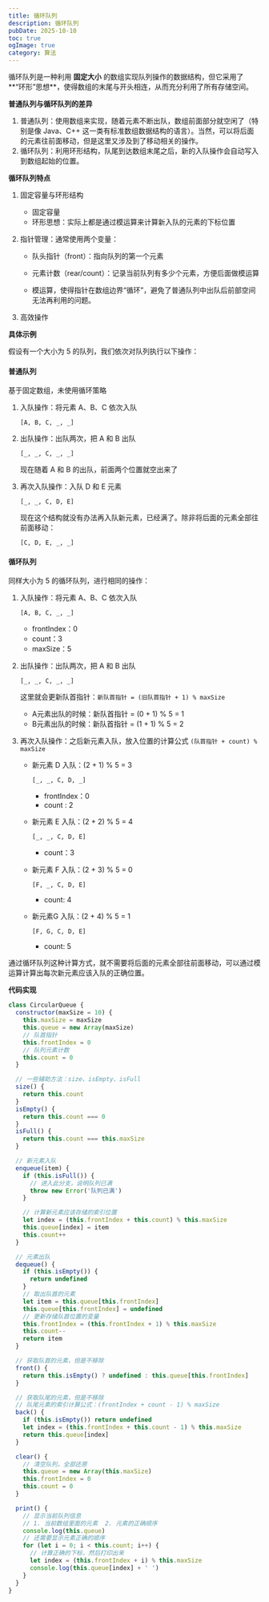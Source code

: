 ```yaml
---
title: 循环队列
description: 循环队列
pubDate: 2025-10-10
toc: true
ogImage: true
category: 算法
---
```


循环队列是一种利用 **固定大小** 的数组实现队列操作的数据结构，但它采用了**“环形”思想**，使得数组的末尾与开头相连，从而充分利用了所有存储空间。

**普通队列与循环队列的差异**

1. 普通队列：使用数组来实现，随着元素不断出队，数组前面部分就空闲了（特别是像 Java、C++ 这一类有标准数组数据结构的语言）。当然，可以将后面的元素往前面移动，但是这里又涉及到了移动相关的操作。
2. 循环队列：利用环形结构，队尾到达数组末尾之后，新的入队操作会自动写入到数组起始的位置。

**循环队列特点**

1. 固定容量与环形结构
   - 固定容量
   - 环形思想：实际上都是通过模运算来计算新入队的元素的下标位置

2. 指针管理：通常使用两个变量：
   - 队头指针（front）：指向队列的第一个元素
   - 元素计数（rear/count）：记录当前队列有多少个元素，方便后面做模运算

   - 模运算，使得指针在数组边界“循环”，避免了普通队列中出队后前部空间无法再利用的问题。

3. 高效操作

**具体示例**

假设有一个大小为 5 的队列，我们依次对队列执行以下操作：

#### 普通队列

基于固定数组，未使用循环策略

1. 入队操作：将元素 A、B、C 依次入队

   ```
   [A, B, C, _, _]
   ```

2. 出队操作：出队两次，把 A 和 B 出队

   ```
   [_, _, C, _, _]
   ```

   现在随着 A 和 B 的出队，前面两个位置就空出来了

3. 再次入队操作：入队 D 和 E 元素

   ```
   [_, _, C, D, E]
   ```

   现在这个结构就没有办法再入队新元素，已经满了。除非将后面的元素全部往前面移动：

   ```
   [C, D, E, _, _]
   ```

#### 循环队列

同样大小为 5 的循环队列，进行相同的操作：

1. 入队操作：将元素 A、B、C 依次入队

   ```
   [A, B, C, _, _]
   ```

   - frontIndex：0
   - count：3
   - maxSize：5

2. 出队操作：出队两次，把 A 和 B 出队

   ```
   [_, _, C, _, _]
   ```

   这里就会更新队首指针：`新队首指针 = (旧队首指针 + 1) % maxSize`
   - A元素出队的时候：新队首指针 = (0 + 1) % 5 = 1
   - B元素出队的时候：新队首指针 = (1 + 1) % 5 = 2

3. 再次入队操作：之后新元素入队，放入位置的计算公式 `(队首指针 + count) % maxSize`
   - 新元素 D 入队：(2 + 1) % 5 = 3

     ```
     [_, _, C, D, _]
     ```

     - frontIndex：0
     - count : 2

   - 新元素 E 入队：(2 + 2) % 5 = 4

     ```
     [_, _, C, D, E]
     ```

     - count：3

   - 新元素 F 入队：(2 + 3) % 5 = 0

     ```
     [F, _, C, D, E]
     ```

     - count: 4

   - 新元素G 入队：(2 + 4) % 5 = 1

     ```
     [F, G, C, D, E]
     ```

     - count: 5

通过循环队列这种计算方式，就不需要将后面的元素全部往前面移动，可以通过模运算计算出每次新元素应该入队的正确位置。

**代码实现**

```js
class CircularQueue {
  constructor(maxSize = 10) {
    this.maxSize = maxSize
    this.queue = new Array(maxSize)
    // 队首指针
    this.frontIndex = 0
    // 队列元素计数
    this.count = 0
  }

  // 一些辅助方法：size、isEmpty、isFull
  size() {
    return this.count
  }
  isEmpty() {
    return this.count === 0
  }
  isFull() {
    return this.count === this.maxSize
  }

  // 新元素入队
  enqueue(item) {
    if (this.isFull()) {
      // 进入此分支，说明队列已满
      throw new Error('队列已满')
    }

    // 计算新元素应该存储的索引位置
    let index = (this.frontIndex + this.count) % this.maxSize
    this.queue[index] = item
    this.count++
  }

  // 元素出队
  dequeue() {
    if (this.isEmpty()) {
      return undefined
    }
    // 取出队首的元素
    let item = this.queue[this.frontIndex]
    this.queue[this.frontIndex] = undefined
    // 更新存储队首位置的变量
    this.frontIndex = (this.frontIndex + 1) % this.maxSize
    this.count--
    return item
  }

  // 获取队首的元素，但是不移除
  front() {
    return this.isEmpty() ? undefined : this.queue[this.frontIndex]
  }

  // 获取队尾的元素，但是不移除
  // 队尾元素的索引计算公式：(frontIndex + count - 1) % maxSize
  back() {
    if (this.isEmpty()) return undefined
    let index = (this.frontIndex + this.count - 1) % this.maxSize
    return this.queue[index]
  }

  clear() {
    // 清空队列，全部还原
    this.queue = new Array(this.maxSize)
    this.frontIndex = 0
    this.count = 0
  }

  print() {
    // 显示当前队列信息
    // 1. 当前数组里面的元素  2. 元素的正确顺序
    console.log(this.queue)
    // 还需要显示元素正确的顺序
    for (let i = 0; i < this.count; i++) {
      // 计算正确的下标，然后打印出来
      let index = (this.frontIndex + i) % this.maxSize
      console.log(this.queue[index] + ' ')
    }
  }
}
```
